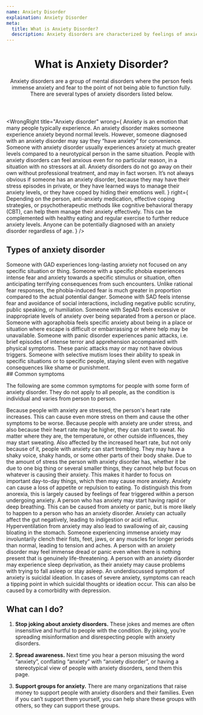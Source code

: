 ```yaml
---
name: Anxiety Disorder
explaination: Anxiety Disorder
meta:
  title: What is Anxiety Disorder?
  description: Anxiety disorders are characterized by feelings of anxiety and fear, significantly impairing function.
---
```


<Header>

# What is Anxiety Disorder?

Anxiety disorders are a group of mental disorders where the person feels immense anxiety and fear to the point of not being able to function fully. There are several types of anxiety disorders listed below.

</Header>

<Main>

<WrongRight
  title="Anxiety disorder"
  wrong={
    <Definition>
      <DefinitionItem summary="Anxiety (the emotion)">
        Anxiety is an emotion that many people typically experience. An anxiety disorder
        makes someone experience anxiety beyond normal levels. However, someone diagnosed
        with an anxiety disorder may say they “have anxiety” for convenience.
      </DefinitionItem>
      <DefinitionItem summary="Just nervousness or shyness">
        Someone with anxiety disorder usually experiences anxiety at much greater levels
        compared to a neurotypical person in the same situation.
      </DefinitionItem>
      <DefinitionItem summary="Simply being worried">
        People with anxiety disorders can feel anxious even for no particular reason, in a
        situation with no stressors at all.
      </DefinitionItem>
      <DefinitionItem summary="A temporary ailment that can be waited out">
        Anxiety disorders do not go away on their own without professional treatment, and
        may in fact worsen.
      </DefinitionItem>
      <DefinitionItem summary="Always visible">
        It’s not always obvious if someone has an anxiety disorder, because they may have
        their stress episodes in private, or they have learned ways to manage their
        anxiety levels, or they have coped by hiding their emotions well.
      </DefinitionItem>
    </Definition>
  }
  right={
    <Definition>
      <DefinitionItem summary="Treatable or manageable">
        Depending on the person, anti-anxiety medication, effective coping strategies, or
        psychotherapeutic methods like cognitive behavioral therapy (CBT), can help them
        manage their anxiety effectively. This can be complemented with healthy eating and
        regular exercise to further reduce anxiety levels.
      </DefinitionItem>
      <DefinitionItem summary="Present in both children and adults">
        Anyone can be potentially diagnosed with an anxiety disorder regardless of age.
      </DefinitionItem>
    </Definition>
  }
/>

<section>

## Types of anxiety disorder

<Definition>
  <DefinitionItem summary="Generalized anxiety disorder (GAD)">
    Someone with GAD experiences long-lasting anxiety not focused on any specific
    situation or thing.
  </DefinitionItem>
  <DefinitionItem summary="Specific phobia">
    Someone with a specific phobia experiences intense fear and anxiety towards a specific
    stimulus or situation, often anticipating terrifying consequences from such
    encounters. Unlike rational fear responses, the phobia-induced fear is much greater in
    proportion compared to the actual potential danger.
  </DefinitionItem>
  <DefinitionItem summary="Social anxiety disorder (SAD)">
    Someone with SAD feels intense fear and avoidance of social interactions, including
    negative public scrutiny, public speaking, or humiliation.
  </DefinitionItem>
  <DefinitionItem summary="Separation anxiety disorder (SepAD)">
    Someone with SepAD feels excessive or inappropriate levels of anxiety over being
    separated from a person or place.
  </DefinitionItem>
  <DefinitionItem summary="Agoraphobia">
    Someone with agoraphobia feels specific anxiety about being in a place or situation
    where escape is difficult or embarrassing or where help may be unavailable.
  </DefinitionItem>
  <DefinitionItem summary="Panic disorder">
    Someone with panic disorder experiences panic attacks, i.e. brief episodes of intense
    terror and apprehension accompanied with physical symptoms. These panic attacks may or
    may not have obvious triggers.
  </DefinitionItem>
  <DefinitionItem summary="Selective mutism">
    Someone with selective mutism loses their ability to speak in specific situations or
    to specific people, staying silent even with negative consequences like shame or
    punishment.
  </DefinitionItem>
</Definition>

</section>

<section>
  ## Common symptoms

The following are some common symptoms for people with some form of anxiety disorder. They do not apply to all people, as the condition is individual and varies from person to person.

  <Definition>
    <DefinitionItem summary="Increased heart rate">
      Because people with anxiety are stressed, the person's heart rate increases. This
      can cause even more stress on them and cause the other symptoms to be worse.
    </DefinitionItem>
    <DefinitionItem summary="Cold sweats">
      Because people with anxiety are under stress, and also because their heart rate may
      be higher, they can start to sweat. No matter where they are, the temperature, or
      other outside influences, they may start sweating.
    </DefinitionItem>
    <DefinitionItem summary="Trembling">
      Also affected by the increased heart rate, but not only because of it, people with
      anxiety can start trembling. They may have a shaky voice, shaky hands, or some other
      parts of their body shake.
    </DefinitionItem>
    <DefinitionItem summary="Difficulty focusing">
      Due to the amount of stress the person with anxiety disorder has, whether it be due
      to one big thing or several smaller things, they cannot help but focus on whatever
      is causing their anxiety. This makes it harder to focus on important day-to-day
      things, which then may cause more anxiety.
    </DefinitionItem>
    <DefinitionItem summary="Loss of appetite">
      Anxiety can cause a loss of appetite or repulsion to eating. To distinguish this
      from anorexia, this is largely caused by feelings of fear triggered within a person
      undergoing anxiety.
    </DefinitionItem>
    <DefinitionItem summary="Hyperventilation">
      A person who has anxiety may start having rapid or deep breathing. This can be
      caused from anxiety or panic, but is more likely to happen to a person who has an
      anxiety disorder.
    </DefinitionItem>
    <DefinitionItem summary="Stomach problems">
      Anxiety can actually affect the gut negatively, leading to indigestion or acid
      reflux. Hyperventilation from anxiety may also lead to swallowing of air, causing
      bloating in the stomach.
    </DefinitionItem>
    <DefinitionItem summary="Tense / aching muscles">
      Someone experiencing immense anxiety may involuntarily clench their fists, feet,
      jaws, or any muscles for longer periods than normal, leading to tension and aches.
    </DefinitionItem>
    <DefinitionItem summary="Sense of impending danger / panic / doom">
      A person with an anxiety disorder may feel immense dread or panic even when there is
      nothing present that is genuinely life-threatening.
    </DefinitionItem>
    <DefinitionItem summary="Sleep deprivation">
      A person with an anxiety disorder may experience sleep deprivation, as their anxiety
      may cause problems with trying to fall asleep or stay asleep.
    </DefinitionItem>
    <DefinitionItem summary="Suicidal ideation">
      An underdiscussed symptom of anxiety is suicidal ideation. In cases of severe
      anxiety, symptoms can reach a tipping point in which suicidal thoughts or ideation
      occur. This can also be caused by a comorbidity with depression.
    </DefinitionItem>
  </Definition>
</section>

<section>

## What can I do?

1. **Stop joking about anxiety disorders.** These jokes and memes are often insensitive and hurtful to people with the condition. By joking, you’re spreading misinformation and disrespecting people with anxiety disorders.

2. **Spread awareness.** Next time you hear a person misusing the word “anxiety”, conflating “anxiety” with “anxiety disorder”, or having a stereotypical view of people with anxiety disorders, send them this page.

3. **Support groups for anxiety.** There are many organizations that raise money to support people with anxiety disorders and their families. Even if you can’t support them yourself, you can help share these groups with others, so they can support these groups.

</section>

<DocLinkBanner url="https://docs.google.com/document/d/1vN_2cJPuPJISuyznDwKSrmxDLd2NBNNneTtLi98h5VM/edit?usp=sharing" />

</Main>
